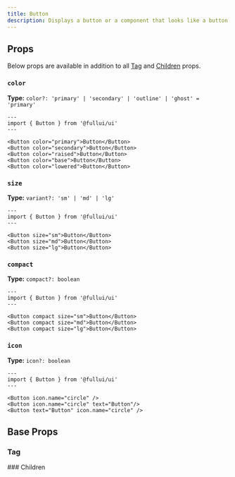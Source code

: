 ```yaml
---
title: Button
description: Displays a button or a component that looks like a button.
---
```


## Props
Below props are available in addition to all [Tag](/foundation/tag) and [Children](/foundation/children) props.

### `color`
**Type:** `color?: 'primary' | 'secondary' | 'outline' | 'ghost' = 'primary'`
```astro live
---
import { Button } from '@fullui/ui'
---

<Button color="primary">Button</Button>
<Button color="secondary">Button</Button>
<Button color="raised">Button</Button>
<Button color="base">Button</Button>
<Button color="lowered">Button</Button>
```

### `size`
**Type:** `variant?: 'sm' | 'md' | 'lg'`
```astro live
---
import { Button } from '@fullui/ui'
---

<Button size="sm">Button</Button>
<Button size="md">Button</Button>
<Button size="lg">Button</Button>
```

### `compact`
**Type:** `compact?: boolean`
```astro live
---
import { Button } from '@fullui/ui'
---

<Button compact size="sm">Button</Button>
<Button compact size="md">Button</Button>
<Button compact size="lg">Button</Button>
```

### `icon`
**Type:** `icon?: boolean`
```astro live
---
import { Button } from '@fullui/ui'
---

<Button icon.name="circle" />
<Button icon.name="circle" text="Button"/>
<Button text="Button" icon.name="circle" />
```


## Base Props
### Tag
<Tag />
### Children
<Children />
